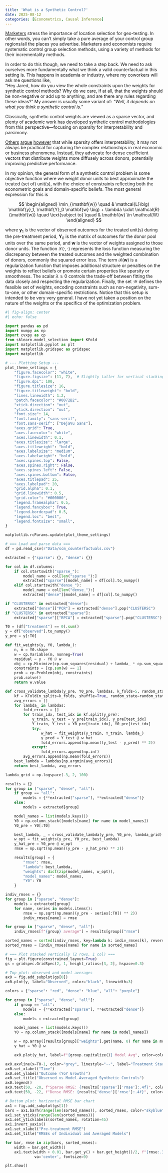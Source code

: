```yaml
---
title: 'What is a Synthetic Control?'
date: 2025-08-12
categories: [Econometrics, Causal Inference]
---
```


[Marketers](https://www.stellaheystella.com/blog/the-new-age-of-marketing-measurement-ai-incrementality-testing) stress the importance of location selection for geo-testing. In other words, you can't simply take a pure average of your control group regions/all the places you advertise. Marketers and economists require systematic control group selection methods, using a variety of methods for their incrementality methods.


In order to do this though, we need to take a step back. We need to ask ourselves more fundamentally what we think a valid counterfactual in this setting is. This happens in academia or industry, where my coworkers will ask me questions like,  
"Hey Jared, how do you view the whole constraints upon the weights for synthetic control methods? Why do we care, if at all, that the weights should be non-negative or add up to anything, and are there any rules regarding these ideas?" My answer is usually some variant of: *"Well, it depends on what you think a synthetic control is."*  

Classically, synthetic control weights are viewed as a sparse vector, and plenty of academic work has [developed](https://doi.org/10.1080/15140326.2024.2361184) synthetic control methodologies from this perspective—focusing on sparsity for interpretability and parsimony.

[Others](https://doi.org/10.1111/jofi.13298) [argue](https://doi.org/10.48550/arXiv.2312.05593) [however](https://www.researchgate.net/profile/Yishu_Wang15/publication/386176990_L2-relaxation_for_Economic_Prediction/links/6747d57f876bd17778297bad/L2-relaxation-for-Economic-Prediction.pdf) that while sparsity offers interpretability, it may not always be practical for capturing the complex relationships in real economic or business phenomena. Instead, they advocate for dense coefficient vectors that distribute weights more diffusely across donors, potentially improving predictive performance.

In my opinion, the general form of a synthetic control problem is some objective function where we weight donor units to best approximate the treated (set of) unit(s), with the choice of constraints reflecting both the econometric goals and domain-specific beliefs. The most general expression for this is

$$
\begin{aligned}
\min_{\mathbf{w}} \quad & \mathcal{L}\big( \mathbf{y}_1, \mathbf{Y}_0 \mathbf{w} \big) + \lambda \cdot \mathcal{R}(\mathbf{w}) \quad \text{subject to} \quad & \mathbf{w} \in \mathcal{W}
\end{aligned}
$$

where $\mathbf{y}_1$ is the vector of observed outcomes for the treated unit(s) during the pre-treatment period, $\mathbf{Y}_0$ is the matrix of outcomes for the donor pool units over the same period, and $\mathbf{w}$ is the vector of weights assigned to those donor units. The function $\mathcal{L}(\cdot, \cdot)$ represents the loss function measuring the discrepancy between the treated outcomes and the weighted combination of donors, commonly the squared error loss. The term $\mathcal{R}(\mathbf{w})$ is a regularization function that imposes additional structure or penalties on the weights to reflect beliefs or promote certain properties like sparsity or smoothness. The scalar $\lambda \geq 0$ controls the trade-off between fitting the data closely and respecting the regularization. Finally, the set $\mathcal{W}$ defines the feasible set of weights, encoding constraints such as non-negativity, sum-to-one, or other domain-specific restrictions. Notice that this setup is intended to be very very general. I have not yet taken a position on the nature of the weights or the specifics of the optimization problem.


```python
#| fig-align: center
#| echo: false

import pandas as pd
import numpy as np
import cvxpy as cp
from sklearn.model_selection import KFold
import matplotlib.pyplot as plt
import matplotlib.gridspec as gridspec
import matplotlib

# --- Plotting Setup ---
plot_theme_settings = {
    "figure.facecolor": "white",
    "figure.figsize": (11, 7),  # Slightly taller for vertical stacking
    "figure.dpi": 100,
    "figure.titlesize": 16,
    "figure.titleweight": "bold",
    "lines.linewidth": 1.2,
    "patch.facecolor": "#0072B2",
    "xtick.direction": "out",
    "ytick.direction": "out",
    "font.size": 14,
    "font.family": "sans-serif",
    "font.sans-serif": ["DejaVu Sans"],
    "axes.grid": True,
    "axes.facecolor": "white",
    "axes.linewidth": 0.1,
    "axes.titlesize": "large",
    "axes.titleweight": "bold",
    "axes.labelsize": "medium",
    "axes.labelweight": "bold",
    "axes.spines.top": False,
    "axes.spines.right": False,
    "axes.spines.left": False,
    "axes.spines.bottom": False,
    "axes.titlepad": 25,
    "axes.labelpad": 20,
    "grid.alpha": 0.1,
    "grid.linewidth": 0.5,
    "grid.color": "#000000",
    "legend.framealpha": 0.5,
    "legend.fancybox": True,
    "legend.borderpad": 0.5,
    "legend.loc": "best",
    "legend.fontsize": "small",
}

matplotlib.rcParams.update(plot_theme_settings)

# === Load and parse data ===
df = pd.read_csv(r"Data/scm_counterfactuals.csv")

extracted = {"sparse": {}, "dense": {}}

for col in df.columns:
    if col.startswith("sparse_"):
        model_name = col[len("sparse_"):]
        extracted["sparse"][model_name] = df[col].to_numpy()
    elif col.startswith("dense_"):
        model_name = col[len("dense_"):]
        extracted["dense"][model_name] = df[col].to_numpy()

if "CLUSTERSC" in extracted["dense"]:
    extracted["dense"]["PCR"] = extracted["dense"].pop("CLUSTERSC")
if "CLUSTERSC" in extracted["sparse"]:
    extracted["sparse"]["RPCA"] = extracted["sparse"].pop("CLUSTERSC")

T0 = (df["treatment"] == 0).sum()
y = df["observed"].to_numpy()
y_pre = y[:T0]

def fit_weights(y, Y0, lambda_):
    n, m = Y0.shape
    w = cp.Variable(m, nonneg=True)
    residual = y - Y0 @ w
    obj = cp.Minimize(cp.sum_squares(residual) + lambda_ * cp.sum_squares(w))
    constraints = [cp.sum(w) == 1]
    prob = cp.Problem(obj, constraints)
    prob.solve()
    return w.value

def cross_validate_lambda(y_pre, Y0_pre, lambdas, k_folds=5, random_state=42):
    kf = KFold(n_splits=k_folds, shuffle=True, random_state=random_state)
    avg_errors = []
    for lambda_ in lambdas:
        fold_errors = []
        for train_idx, test_idx in kf.split(y_pre):
            y_train, y_test = y_pre[train_idx], y_pre[test_idx]
            Y_train, Y_test = Y0_pre[train_idx], Y0_pre[test_idx]
            try:
                w_hat = fit_weights(y_train, Y_train, lambda_)
                y_pred = Y_test @ w_hat
                fold_errors.append(np.mean((y_test - y_pred) ** 2))
            except:
                fold_errors.append(np.inf)
        avg_errors.append(np.mean(fold_errors))
    best_lambda = lambdas[np.argmin(avg_errors)]
    return best_lambda, avg_errors

lambda_grid = np.logspace(-3, 2, 100)

results = {}
for group in ["sparse", "dense", "all"]:
    if group == "all":
        models = {**extracted["sparse"], **extracted["dense"]}
    else:
        models = extracted[group]

    model_names = list(models.keys())
    Y0 = np.column_stack([models[name] for name in model_names])
    Y0_pre = Y0[:T0]

    best_lambda, _ = cross_validate_lambda(y_pre, Y0_pre, lambda_grid)
    w_opt = fit_weights(y_pre, Y0_pre, best_lambda)
    y_hat_pre = Y0_pre @ w_opt
    rmse = np.sqrt(np.mean((y_pre - y_hat_pre) ** 2))

    results[group] = {
        "rmse": rmse,
        "lambda": best_lambda,
        "weights": dict(zip(model_names, w_opt)),
        "model_names": model_names,
        "Y0": Y0
    }

indiv_rmses = {}
for group in ["sparse", "dense"]:
    models = extracted[group]
    for name, series in models.items():
        rmse = np.sqrt(np.mean((y_pre - series[:T0]) ** 2))
        indiv_rmses[name] = rmse

for group in ["sparse", "dense", "all"]:
    indiv_rmses[f"{group} average"] = results[group]["rmse"]

sorted_names = sorted(indiv_rmses, key=lambda k: indiv_rmses[k], reverse=True)
sorted_rmses = [indiv_rmses[name] for name in sorted_names]

# === Plot stacked vertically (2 rows, 1 col) ===
fig = plt.figure(constrained_layout=True)
gs = gridspec.GridSpec(2, 1, height_ratios=[3, 2], hspace=0.3)

# Top plot: observed and model averages
ax0 = fig.add_subplot(gs[0])
ax0.plot(y, label="Observed", color="black", linewidth=3)

colors = {"sparse": "red", "dense": "blue", "all": "purple"}

for group in ["sparse", "dense", "all"]:
    if group == "all":
        models = {**extracted["sparse"], **extracted["dense"]}
    else:
        models = extracted[group]

    model_names = list(models.keys())
    Y0 = np.column_stack([models[name] for name in model_names])

    w = np.array([results[group]["weights"].get(name, 0) for name in model_names])
    y_hat = Y0 @ w

    ax0.plot(y_hat, label=f"{group.capitalize()} Model Avg", color=colors[group], linewidth=1.5)

ax0.axvline(x=T0-1, color="grey", linestyle="--", label="Treatment Start")
ax0.set_xlabel("Time")
ax0.set_ylabel("Outcome (YoY Growth)")
ax0.set_title("Observed vs Model-Averaged Synthetic Controls")
ax0.legend()
ax0.text(50, -20, f"Sparse RMSE: {results['sparse']['rmse']:.4f}", color="red", fontsize=12)
ax0.text(50, -22, f"Dense RMSE: {results['dense']['rmse']:.4f}", color="blue", fontsize=12)

# Bottom plot: horizontal RMSE bar chart
ax1 = fig.add_subplot(gs[1])
bars = ax1.barh(range(len(sorted_names)), sorted_rmses, color="skyblue")
ax1.set_yticks(range(len(sorted_names)))
ax1.set_yticklabels(sorted_names, rotation=45)
ax1.invert_yaxis()
ax1.set_xlabel("Pre-treatment RMSE")
ax1.set_title("RMSEs of Individual and Averaged Models")

for bar, rmse in zip(bars, sorted_rmses):
    width = bar.get_width()
    ax1.text(width + 0.01, bar.get_y() + bar.get_height()/2, f"{rmse:.3f}",
             va='center', fontsize=9)

plt.show()




```

